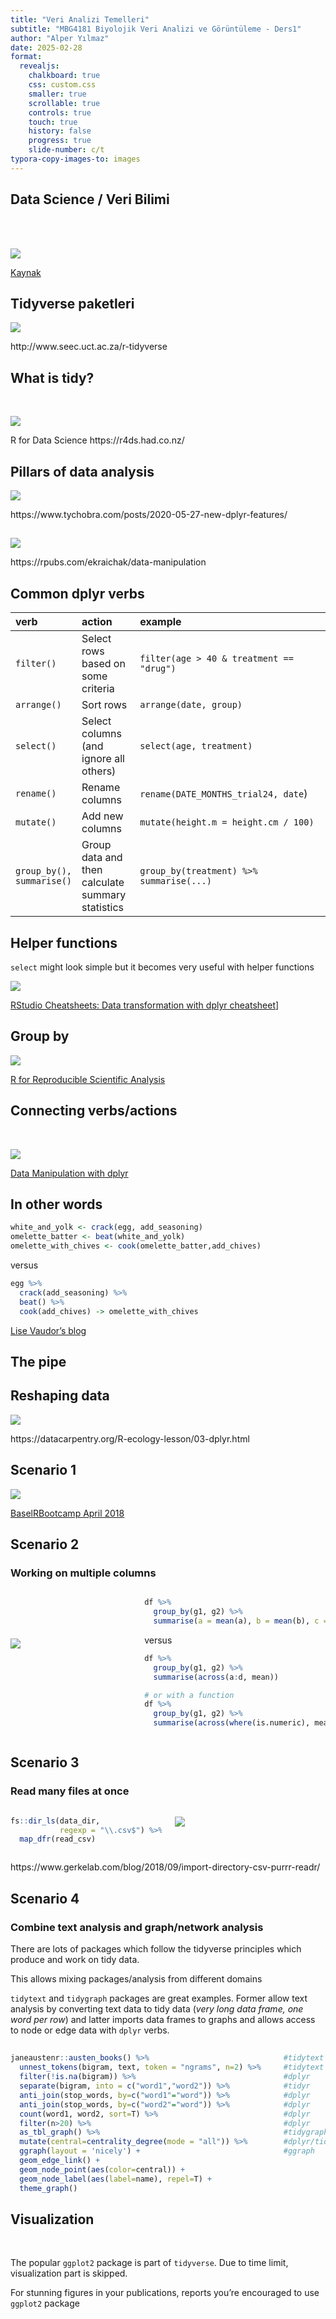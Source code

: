 ```yaml
---
title: "Veri Analizi Temelleri"
subtitle: "MBG4181 Biyolojik Veri Analizi ve Görüntüleme - Ders1"
author: "Alper Yılmaz"
date: 2025-02-28
format:
  revealjs:
    chalkboard: true
    css: custom.css
    smaller: true
    scrollable: true
    controls: true
    touch: true
    history: false
    progress: true
    slide-number: c/t
typora-copy-images-to: images
---
```


## Data Science / Veri Bilimi
<br>
<br>

![](https://r4ds.hadley.nz/diagrams/data-science/base.png)

:::footer
[Kaynak](https://r4ds.hadley.nz/intro.html)
:::

## {background-image="images/brosur-ucgen.png" background-size=contain}

## {background-image="images/text4289-0-9-71.png" background-size=contain}

## Tidyverse paketleri

![](images/tidy_workflow.png)

:::footer
http://www.seec.uct.ac.za/r-tidyverse
:::

## What is tidy?

<br>

![](images/image-20220623103058943.png)

:::footer
R for Data Science https://r4ds.had.co.nz/
:::

## Pillars of data analysis 

![](images/dplyr_img_jahud7.png)

:::footer
https://www.tychobra.com/posts/2020-05-27-new-dplyr-features/
:::

##

![](images/dply-verbs-visual.png)

:::footer
https://rpubs.com/ekraichak/data-manipulation
:::

## Common dplyr verbs 

:::{style="font-size: 18pt;"}

| verb| action| example |
|:---|:----|:----------------|
|     `filter()`|    Select rows based on some criteria| `filter(age > 40 & treatment == "drug")`|
|     `arrange()`|    Sort rows| `arrange(date, group)`|
|     `select()`|    Select columns (and ignore all others)| `select(age, treatment)`|
|     `rename()`|    Rename columns| `rename(DATE_MONTHS_trial24, date`)|
|     `mutate()`|    Add new columns| `mutate(height.m = height.cm / 100)`|
|     `group_by(), summarise()`|   Group data and then calculate summary statistics|`group_by(treatment) %>% summarise(...)` |
:::

## Helper functions

`select` might look simple but it becomes very useful with helper functions

![](images/image-20220623124737846.png)

:::footer
[RStudio Cheatsheets: Data transformation with dplyr cheatsheet](https://www.rstudio.com/resources/cheatsheets/)]
:::

## Group by

![](images/group_by_visual.png)

:::footer
[R for Reproducible Scientific Analysis](https://swcarpentry.github.io/r-novice-gapminder/13-dplyr/index.html)
:::

## Connecting verbs/actions

<br>

![](images/nest_vs_pipe.jpg)

:::footer
[Data Manipulation with dplyr](https://4va.github.io/biodatasci/r-dplyr-yeast.html)
:::

## In other words

```r
white_and_yolk <- crack(egg, add_seasoning)
omelette_batter <- beat(white_and_yolk)
omelette_with_chives <- cook(omelette_batter,add_chives)
```

versus

```r
egg %>%
  crack(add_seasoning) %>%
  beat() %>%
  cook(add_chives) -> omelette_with_chives
```
:::footer
[Lise Vaudor's blog](http://perso.ens-lyon.fr/lise.vaudor/utiliser-des-pipes-pour-enchainer-des-instructions/)
:::

## The pipe

## Reshaping data

![](images/image-20220623112040615.png)

:::footer
https://datacarpentry.org/R-ecology-lesson/03-dplyr.html
:::

## Scenario 1

![](images/transform-organize-aggregate.png)

:::footer
[BaselRBootcamp April 2018](https://therbootcamp.github.io/BaselRBootcamp_2018April/_sessions/D2S1_Wrangling/Wrangling_practical_answers.html)
:::
## Scenario 2

### Working on multiple columns

:::: {.columns}

::: {.column width="40%"}
<br>
<br>
<br>

![](https://oliviergimenez.github.io/intro_tidyverse/assets/img/dplyr_across.png)
:::

::: {.column width="60%"}
```r
df %>%
  group_by(g1, g2) %>%
  summarise(a = mean(a), b = mean(b), c = mean(c), d = mean(c))
```

versus

```r
df %>%
  group_by(g1, g2) %>%
  summarise(across(a:d, mean))

# or with a function
df %>%
  group_by(g1, g2) %>%
  summarise(across(where(is.numeric), mean))
```
:::
::::

## Scenario 3

### Read many files at once

:::: {.columns}

::: {.column width="50%"}
```r
fs::dir_ls(data_dir,
           regexp = "\\.csv$") %>%
  map_dfr(read_csv)
```
:::

::: {.column width="50%"}
![](images/map_dfr-csv_files-read_csv.png)
:::
::::

:::footer
https://www.gerkelab.com/blog/2018/09/import-directory-csv-purrr-readr/
:::

## Scenario 4

### Combine text analysis and graph/network analysis

There are lots of packages which follow the tidyverse principles which produce and work on tidy data.

This allows mixing packages/analysis from different domains

`tidytext` and `tidygraph` packages are great examples. Former allow text analysis by converting text data to tidy data (*very long data frame, one word per row*) and latter imports data frames to graphs and allows access to node or edge data with `dplyr` verbs.

##


```r
janeaustenr::austen_books() %>%                              #tidytext
  unnest_tokens(bigram, text, token = "ngrams", n=2) %>%     #tidytext
  filter(!is.na(bigram)) %>%                                 #dplyr
  separate(bigram, into = c("word1","word2")) %>%            #tidyr
  anti_join(stop_words, by=c("word1"="word")) %>%            #dplyr
  anti_join(stop_words, by=c("word2"="word")) %>%            #dplyr
  count(word1, word2, sort=T) %>%                            #dplyr
  filter(n>20) %>%                                           #dplyr
  as_tbl_graph() %>%                                         #tidygraph
  mutate(central=centrality_degree(mode = "all")) %>%        #dplyr/tidygraph
  ggraph(layout = 'nicely') +                                #ggraph
  geom_edge_link() +
  geom_node_point(aes(color=central)) +
  geom_node_label(aes(label=name), repel=T) +
  theme_graph()
```


## {background-image="images/image-20220623122330104.png" background-size=contain}

## Visualization

<br>

The popular `ggplot2` package is part of `tidyverse`. Due to time limit, visualization part is skipped.

For stunning figures in your publications, reports you're encouraged to use `ggplot2` package

## {background-image="images/image-20220623121412293.png" background-size=contain}
